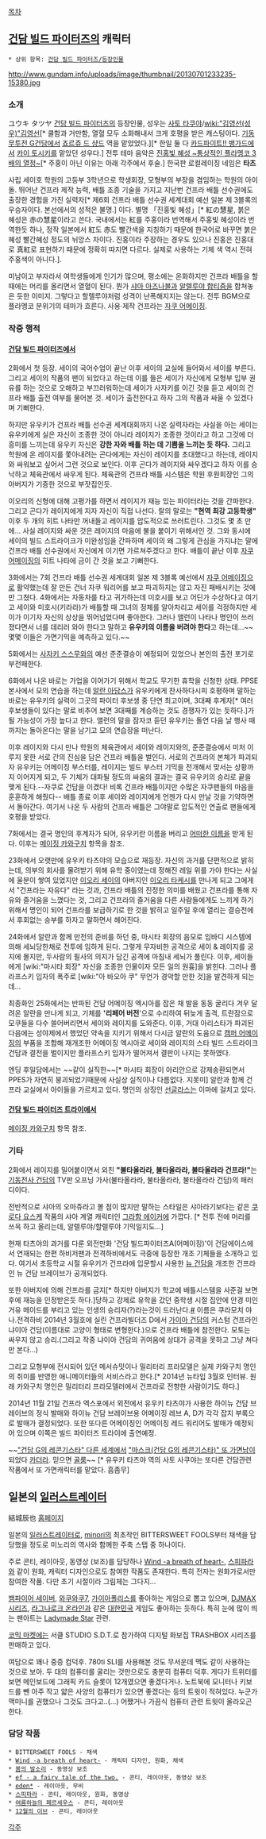 [[목차]]
== [[건담 빌드 파이터즈]]의 캐릭터 ==
 * 상위 항목: [[건담 빌드 파이터즈/등장인물]]
http://www.gundam.info/uploads/image/thumbnail/20130701233235-15380.jpg

=== 소개 ===
ユウキ タツヤ
[[건담 빌드 파이터즈]]의 등장인물, 성우는 [[사토 타쿠야]]/[[wiki:"김영선(성우)"김영선]][* 쿨함과 거만함, 열혈 모두 소화해내서 크게 호평을 받은 캐스팅이다. [[기동무투전 G건담]]에서 [[죠르쥬 드 샹드]] 역을 맡았었다.][* 한일 둘 다 [[카드파이트!! 뱅가드]]에서 [[카이 토시키]]를 맡았던 성우다.] 전투 테마 음악은 [https://www.youtube.com/watch?v=wj61XvOR7lU 진홍빛 혜성 ~통상적인 플라멩코 3배의 열정~][* 주홍이 아닌 이유는 아래 각주에서 후술.] 한국판 로컬레이징 네임은 '''타츠'''

사립 세이호 학원의 고등부 3학년으로 학생회장, 모형부의 부장을 겸임하는 학원의 아이돌. 뛰어난 건프라 제작 능력, 배틀 조종 기술을 가지고 지난번 건프라 배틀 선수권에도 출장한 경험을 가진 실력자[* 제6회 건프라 배틀 선수권 세계대회 예선 일본 제 3블록의 우승자이다. 본선에서의 성적은 불명.] 이다. 별명 「진홍빛 혜성」[* 紅の慧星, 붉은 혜성은 赤の慧星이라고 쓴다. 국내에서는 紅를 주홍이라 번역해서 주홍빛 혜성이라 번역한듯 하나, 정작 일본에서 紅도 赤도 빨간색을 지칭하기 때문에 한국어로 바꾸면 붉은혜성 빨간혜성 정도의 뉘앙스 차이다. 진홍이라 주장하는 경우도 있으나 진홍은 진홍대로 真紅로 표현하기 때문에 정확히 따지면 다르다. 실제로 사용하는 기체 색 역시 전혀 주홍색이 아니다.].

미남이고 부자라서 여학생들에게 인기가 많으며, 평소에는 온화하지만 건프라 배틀을 할 때에는 머리를 올리면서 열혈이 된다. 뭔가 [[샤아 아즈나블]]과 [[알렐루야 합티즘]]을 합쳐놓은 듯한 이미지. 그렇다고 할렐루야처럼 성격이 난폭해지지는 않는다. 전투 BGM으로 플라멩코 분위기의 테마가 흐른다. 사용·제작 건프라는 [[자쿠 어메이징]]. 

=== 작중 행적 ===
==== [[건담 빌드 파이터즈]]에서 ====
2화에서 첫 등장. 세이의 국어수업이 끝난 이후 세이의 교실에 들어와서 세이를 부른다. 그리고 세이의 작품의 팬이 되었다고 하는데 이를 들은 세이가 자신에게 모형부 입부 권유를 하는 것으로 오해하고 부끄러워하는데 세이가 사자키를 이긴 것을 듣고 세이의 건프라 배틀 출전 여부를 물어본 것. 세이가 출전한다고 하자 그의 작품과 싸울 수 있겠다며 기뻐한다. 

하지만 유우키가 건프라 배틀 선수권 세계대회까지 나온 실력자라는 사실을 아는 세이는 유우키에게 실은 자신이 조종한 것이 아니라 레이지가 조종한 것이라고 하고 그것에 더 흥미를 느끼는데 유우키 자신은 '''강한 자와 배틀 하는 데 기쁨을 느끼는 듯 하다.''' 그리고 학원에 온 레이지를 쫓아내려는 곤다에게는 자신이 레이지를 초대했다고 하는데, 레이지와 싸워보고 싶어서 그런 것으로 보인다. 이후 곤다가 레이지와 싸우겠다고 하자 이를 승낙하고 체육관에서 싸우게 된다. 체육관의 건프라 배틀 시스템은 학원 후원회장인 그의 아버지가 기증한 것으로 부잣집인듯. 

이오리의 신형에 대해 고평가를 하면서 레이지가 재능 있는 파이터라는 것을 간파한다. 그리고 곤다가 레이지에게 지자 자신이 직접 나선다. 랄의 말로는 '''"현역 최강 고등학생"''' 이후 두 개의 히트 나타만 꺼내들고 레이지를 압도적으로 쓰러트린다. 그것도 몇 초 만에... 사실 레이지와 싸운 것은 레이지의 마음에 불을 붙이기 위해서인 것. 그와 동시에 세이의 빌드 스트라이크가 미완성임을 간파하며 세이의 왜 그렇게 관심을 가지냐는 말에 건프라 배틀 선수권에서 자신에게 이기면 가르쳐주겠다고 한다. 배틀이 끝난 이후 [[자쿠 어메이징]]의 히트 나타에 금이 간 것을 보고 기뻐한다.
 
3화에서는 7회 건프라 배틀 선수권 세계대회 일본 제 3블록 예선에서 [[자쿠 어메이징]]으로 활약했는데 잘 만든 건너 자쿠 워리어를 보고 파괴하지는 않고 자진 패배시키는 것에만 그쳤다. 4화에서는 자동차를 타고 귀가하는데 미호시를 보고 어딘가 수상하다고 여기고 세이와 미호시(키라라)가 배틀할 때 그녀의 정체를 알아차리고 세이를 걱정하지만 세이가 이기자 자신의 상상을 뛰어넘었다며 좋아한다. 그러나 앨런이 나타나 명인이 쓰러졌다면서 너를 데리러 와야 한다고 말하고 '''유우키의 이름을 버려야 한다'''고 하는데...~~몇몇 이들은 가면기믹을 예측하고 있다.~~

5화에서는 [[사자키 스스무]]와의 예선 준준결승이 예정되어 있었으나 본인의 출전 포기로 부전패한다.

6화에서 나온 바로는 가업을 이어가기 위해서 학교도 무기한 휴학을 신청한 상태. PPSE 본사에서 모의 연습을 하는데 [[알란 아담스]]가 유우키에게 찬사하다시피 호평하며 말하는 바로는 유우키의 실력이 그곳의 파이터 후보생 중 단연 최고이며, 3대째 후계자[* 여러 후보생들이 있다는 말로 비추어 보면 3대째를 계승하는 것도 경쟁자가 있는 듯하다.]가 될 가능성이 가장 높다고 한다. 앨런의 말을 잠자코 듣던 유우키는 돌연 다음 날 행사 때까지는 돌아온다는 말을 남기고 모의 연습장을 떠난다. 

이후 레이지와 다시 만나 학원의 체육관에서 세이와 레이지와의, 준준결승에서 미처 이루지 못한 서로 간의 진심을 담은 건프라 배틀을 벌인다. 서로의 건프라의 본체가 파괴되자 유우키는 어메이징 부스터를, 레이지는 빌드 부스터 기믹을 전개해서 맞서는 상황까지 이어지게 되고, 두 기체가 대파될 정도의 싸움의 결과는 결국 유우키의 승리로 끝을 맺게 된다.--자쿠로 건담을 이겼다! 비록 건프라 배틀이지만 수많은 자쿠팬들의 마음을 훈훈하게 해줬다-- 배틀 종료 이후 세이와 레이지에게 언젠가 다시 만날 것을 기약하면서 돌아간다. 여기서 나온 두 사람의 건프라 배틀은 그야말로 압도적인 연출로 팬들에게 호평을 받았다. 

7화에서는 결국 명인의 후계자가 되어, 유우키란 이름을 버리고 [[메이징 카와구치|어떠한 이름]]을 받게 된다. 이후는 [[메이징 카와구치]] 항목을 참조.

23화에서 오랫만에 유우키 타츠야의 모습으로 재등장. 자신의 과거를 단편적으로 밝히는데, 의부의 회사를 물려받기 위해 유학 중이였는데 정해진 레일 위를 가야 한다는 사실에 울분이 쌓여 있었지만 [[이오리 세이]]의 아버지인 [[이오리 타케시]]를 만나게 되고 그에게서 "건프라는 자유다" 라는 것과, 건프라 배틀의 진정한 의미를 배웠고 건프라를 통해 자유와 즐거움을 느꼈다는 것, 그리고 건프라의 즐거움을 다른 사람들에게도 느끼게 하기 위해서 명인이 되어 건프라를 보급하기로 한 것을 밝히고 일주일 후에 열리는 결승전에서 후회없는 승부를 하자고 말하면서 헤어진다.

24화에서 알란과 함께 만전의 준비를 하던 중, 마시타 회장의 음모로 임바디 시스템에 의해 세뇌당한채로 전투에 임하게 된다. 그렇게 무자비한 공격으로 세이 & 레이지를 궁지에 몰지만, 두사람의 필사의 의지가 담긴 공격에 마침내 세뇌가 풀린다. 이후, 세이들에게 [wiki:"마시타 회장" 자신을 조종한 인물이자 모든 일의 원흉]을 밝힌다. 그러나 플라프스키 입자의 폭주로 [wiki:"아 바오아 쿠" 무언가 경악할 만한 것]을 발견하게 되는데...

최종화인 25화에서는 반파된 건담 어메이징 엑시아를 잡은 채 발을 동동 굴리다 겨우 달려온 알란을 만나게 되고, 기체를 ''''리페어 버전''''으로 수리하여 뒤늦게 출격, 트란잠으로 모쿠들을 다수 쓸어버리면서 세이와 레이지를 도와준다. 이후, 거대 아리스타가 파괴된 다음에는 성야제에서 했었던 약속을 지키기 위해서 다시금 알란의 도움으로 [[캠퍼 어메이징]]의 부품을 조합해 재개조한 어메이징 엑시아로 세이와 레이지의 스타 빌드 스트라이크 건담과 결전을 벌이지만 플라프스키 입자가 떨어져서 결판이 나지는 못하였다.

엔딩 후일담에서는 ~~같이 실직한~~[* 마시타 회장이 아리안으로 강제송환되면서 PPES가 자연히 붕괴되었기때문에 사실상 실직이나 다름없다. 지못미] 알란과 함께 건프라 교실에서 아이들을 가르치고 있다. 명인의 상징인 [[선글라스]]는 이마에 걸치고 있다.

==== [[건담 빌드 파이터즈 트라이]]에서 ====
[[메이징 카와구치]] 항목 참조.

=== 기타 ===
2화에서 레이지를 밀어붙이면서 외친 '''"불타올라라, 불타올라라, 불타올라라 건프라!"'''는 [[기동전사 건담]]의 TV판 오프닝 가사(불타올라라, 불타올라라, 불타올라라 건담)의 패러디이다.

전반적으로 샤아의 오마쥬라고 볼 점이 많지만 말하는 스타일은 샤아라기보다는 같은 [[쿠로다 요스케]] 작품의 샤아 계열 캐릭터인 [[그라함 에이커]]에 가깝다. [* 전투 전에 머리를 쓰윽 하고 올리는데, 알렐루야/할렐루야 기믹일지도...]

현재 타츠야의 과거를 다룬 외전만화 '건담 빌드파이터즈A(어메이징)'이 건담에이스에서 연재되는 한편 하비저팬과 전격하비에서도 극중에 등장한 개조 기체들을 소개하고 있다. 여기서 초등학교 시절 유우키가 건프라에 입문할시 사용한 [[뉴 건담]]을 개조한 건프라인 뉴 건담 브레이브가 공개되었다.

또한 아버지에 의해 건프라를 금지[* 하지만 아버지가 학교에 배틀시스템을 사준걸 보면 후에 재능을 인정받은듯 하다.]당하고 강제로 유학을 갔던 중학생 시절 집안에 안경 미인 거유 메이드를 부리고 있는 인생의 승리자(?)라는것이 드러난다.[http://i1.ruliweb.daumcdn.net/uf/image/U01/ruliweb/52EDD5D84D0D730038 #] 이름은 쿠라모치 야나.전격하비 2014년 3월호에 실린 건프라빌더즈 D에서 [[가이아 건담]]의 커스텀 건프라인 냐이아 건담(이름대로 고양이 형태로 변형한다.)으로 건프라 배틀에 참전한다. 모토는 싸우지 않고 승리.(그리고 작중 냐이아 건담의 귀여움에 상대가 공격을 못하고 그냥 쳐다만 본다...)

그리고 모형부에 전시되어 있던 메서슈밋이나 밀리터리 프라모델은 실제 카와구치 명인의 취미를 반영한 애니메이터들의 서비스라고 한다.[* 2014년 뉴타입 3월호 인터뷰. 원래 카와구치 명인은 밀리터리 프라모델러에서 건프라로 전향한 사람이기도 하다.]

2014년 11월 21일 건프라 엑스포에서 외전에서 유우키 타츠야가 사용한 하이뉴 건담 브레이브의 정식 발매와 하이뉴 건담 브레이브용 어메이징 레브 A, D가 각각 잡지 부록으로 발매가 결정되었다. 또한 또다른 어메이징인 어메이징 레드 워리어도 발매가 예정되어 있으며 이쪽은 빌드 파이터즈 트라이에 출연예정.

~~[["건담 G의 레콘기스타" 다른 세계에서]] [["마스크(건담 G의 레콘기스타)" 또 가면남]]이 되었다 [[카더라]]. 믿으면 [[골룸]]~~ [* 유우키 타츠야 역의 사토 사쿠야는 또다른 건담관련 작품에서 또 가면캐릭터를 맡았다. 흠좀무]


== 일본의 [[일러스트레이터]] ==
結城辰也 [http://studiosdt.jp/ 홈페이지]

일본의 [[일러스트레이터]]로, [[minori]]의 최초작인 BITTERSWEET FOOLS부터 채색을 담당했을 정도로 미노리의 역사와 함께한 주축 스탭 중 하나이다.

주로 콘티, 레이아웃, 동영상 (보조)를 담당하나 [[Wind -a breath of heart-]], [[스피파라]]와 같이 원화, 캐릭터 디자인으로도 참여한 작품도 존재한다. 특히 전자는 원화가로서만 참여한 작품. 다만 초기 시절이라 그림체는 그다지...

[[뱀파이어 세이버]], [[와쿠와쿠7]], [[가이아폴리스]]를 좋아하는 게임으로 뽑고 있으며, [[DJMAX 시리즈]], [[라그나로크 온라인]]과 같은 [[대한민국]] 게임도 좋아하는 듯하다. 특히 눈에 많이 띄는 팬아트는 [[Ladymade Star]] 관련.

[[코믹 마켓]]에는 서클 STUDIO S.D.T.로 참가하여 디지털 화보집 TRASHBOX 시리즈를 판매하고 있다.

여담으로 꽤나 중증 컴덕후. 780ti SLI를 사용해본 것도 무서운데 맥도 같이 사용하는 것으로 보아. 두 대의 컴퓨터를 굴리는 것만으로도 충분히 컴퓨터 덕후. 게다가 트위터를 보면 메인보드에 그래픽 카드 슬롯이 12개였으면 좋겠다거나. 노트북에 모니터나 키보드를 뺀 아주 작고 얇은 사양의 컴퓨터가 있으면 좋겠다는 등의 트윗이 적혀있다. 누군가 맥미니를 권했으나 그것도 크다고..(...) 어쨌거나 가끔식 컴퓨터 관련 트윗이 올라오곤 한다.

=== 담당 작품 ===
 * BITTERSWEET FOOLS - 채색
 * [[Wind -a breath of heart-]] - 캐릭터 디자인, 원화, 채색
 * [[봄의 발소리]] - 동영상 보조
 * [[ef - a fairy tale of the two.]] - 콘티, 레이아웃, 동영상 보조
 * [[eden*]] - 레이아웃, 무비
 * [[스피파라]] - 콘티, 레이아웃, 원화, 동영상 
 * [[여름하늘의 페르세우스]] - 콘티, 레이아웃
 * [[12월의 이브]] - 콘티, 레이아웃

[[각주]]

